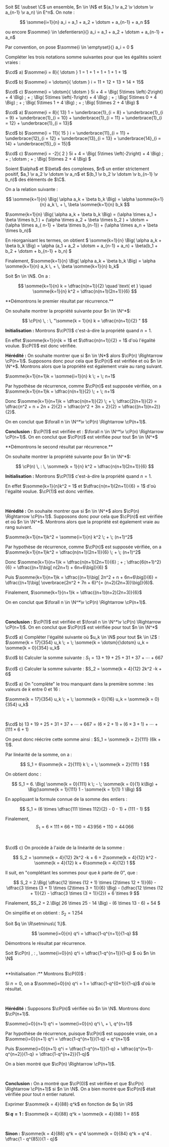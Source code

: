 


<Item type='definition' titre='notation somme' searchDesc="notation sigma majuscule">
Soit $E \subset \C$  un ensemble, $n \in \N$ et $(a_1 \v a_2 \v \dotsm \v a_{n-1} \v a_n) \in E^n$. On note :

$$ 
\somme{i=1}{n} a_i = a_1 + a_2 + \dotsm + a_{n-1} + a_n 
$$

ou encore $\somme{i \in \defentiersn}{} a_i = a_1 + a_2 + \dotsm + a_{n-1} + a_n$

Par convention, on pose $\somme{i \in \emptyset}{} a_i = 0 $

</Item>


<Exercice titre=''>

Compléter les trois notations somme suivantes pour que les égalités soient vraies :

$\cd$ a\) $\somme{i = 8}{ \dotsm } 1 = 1 + 1 + 1 + 1 + 1 + 1$

$\cd$ b\) $\somme{i = \dotsm}{ \dotsm } i = 11 + 12 + 13 + 14 + 15$

$\cd$ c\) $\somme{i = \dotsm}{ \dotsm } 5i + 4 =  \Big( 5\times \left(-2\right) + 4 \Big)  \; + \;   \Big( 5\times \left(-1\right) + 4 \Big)   \; + \;   \Big( 5\times 0 + 4 \Big)   \; + \;   \Big( 5\times 1 + 4 \Big)  \; + \;  \Big( 5\times 2 + 4 \Big) $

</Exercice>

<Hideable type='solution' titre=''>

$\cd$ a\) $\somme{i = 8}{ 13} 1 = \underbrace{1}_{i = 8} + \underbrace{1}_{i = 9} + \underbrace{1}_{i = 10} + \underbrace{1}_{i = 11} + \underbrace{1}_{i = 12} + \underbrace{1}_{i = 13}$

$\cd$ b\) $\somme{i = 11}{ 15 } i = \underbrace{11}_{i = 11} + \underbrace{12}_{i = 12} + \underbrace{13}_{i = 13} + \underbrace{14}_{i = 14} + \underbrace{15}_{i = 15}$

$\cd$ c\) $\somme{i = -2}{ 2 } 5i + 4 =  \Big( 5\times \left(-2\right) + 4 \Big)  \; + \;   \dotsm  \; + \;  \Big( 5\times 2 + 4 \Big) $

</Hideable>


<Item type='proposition' titre='linéarité de la somme'>
Soient $\alpha$ et $\beta$ des complexes, $n$ un entier strictement positif, $a_1 \v a_2 \v \dotsm \v a_n$ et $(b_1 \v b_2 \v \dotsm \v b_{n-1} \v b_n)$ des éléments de $\C$. 

On a la relation suivante :

$$
\somme{k=1}{n} \Big( \alpha a_k + \beta b_k \Big) = \alpha \somme{k=1}{n} a_k \, + \, \beta \somme{k=1}{n} b_k
$$
</Item>

<Hideable type='démonstration' titre=''>

$\somme{k=1}{n} \Big( \alpha a_k + \beta b_k \Big) = (\alpha \times a_1  + \beta \times b_1 ) + (\alpha \times a_2  + \beta \times b_2 ) + \dotsm + (\alpha \times a_{ n-1} + \beta \times b_{n-1}) + (\alpha \times a_n  + \beta \times b_n)$

En réorganisant les termes, on obtient $ \somme{k=1}{n} \Big( \alpha a_k + \beta b_k \Big) = \alpha (a_1 + a_2 + \dotsm + a_{n-1} + a_n) + \beta(b_1 + b_2 + \dotsm + b_{n-1} + b_n) $

Finalement, $\somme{k=1}{n} \Big( \alpha a_k + \beta b_k \Big) = \alpha \somme{k=1}{n} a_k \, + \, \beta \somme{k=1}{n} b_k$
</Hideable>


<Item type='proposition' titre='sommes des entiers et de leurs carrés' searchDesc="formules">
Soit $n \in \N$. On a :

$$ 
\somme{k=1}{n} k = \dfrac{n(n+1)}{2} \quad \text{ et } \quad
\somme{k=1}{n} k^2 = \dfrac{n(n+1)(2n+1)}{6} 
$$

</Item>

<Hideable type='démonstration' titre='somme des entiers'>
**Démontrons le premier résultat par récurrence.**

 On souhaite montrer la propriété suivante pour $n \in \N^*$:

$$
\cP(n) \, : \, "\somme{k = 1}{n} k = \dfrac{n(n+1)}{2} " 
$$

**Initialisation :** Montrons $\cP(1)$ c'est-à-dire la propriété quand $n = 1$. 

En effet $\somme{k=1}{n}k = 1$ et $\dfrac{n(n+1)}{2} = 1$ d'où l'égalité voulue. $\cP(1)$ est donc vérifiée.
<br/> 

**Hérédité :** On souhaite montrer que si $n \in \N*$ alors $\cP(n) \Rightarrow \cP(n+1)$. Supposons donc pour cela que $\cP(n)$ est vérifiée et où $n \in \N^*$. Montrons alors que la propriété est également vraie au rang suivant. 

$\somme{k=1}{n+1}k = \somme{i=1}{n} k \; + \; n+1$

Par hypothèse de récurrence, comme $\cP(n)$ est supposée vérifiée, on a $\somme{k=1}{n+1}k = \dfrac{n(n+1)}{2} \; + \; n+1$

Donc $\somme{k=1}{n+1}k = \dfrac{n(n+1)}{2} \; + \; \dfrac{2(n+1)}{2} = \dfrac{n^2 + n + 2n + 2}{2} = \dfrac{n^2 + 3n + 2}{2} = \dfrac{(n+1)(n+2)}{2}$.

On en conclut que $\forall n \in \N^*\v \cP(n) \Rightarrow \cP(n+1)$.
<br/> 

**Conclusion :** $\cP(1)$ est vérifiée et : $\forall n \in \N^*\v \cP(n) \Rightarrow \cP(n+1)$. On en conclut que $\cP(n)$ est vérifiée pour tout $n \in \N^*$
</Hideable>

<Hideable type='démonstration' titre='somme des carrés'>
**Démontrons le second résultat par récurrence.**

 On souhaite montrer la propriété suivante pour $n \in \N^*$:

$$
\cP(n) \, : \, \somme{k = 1}{n} k^2 = \dfrac{n(n+1)(2n+1)}{6} 
$$

**Initialisation :** Montrons $\cP(1)$ c'est-à-dire la propriété quand $n = 1$. 

En effet $\somme{k=1}{n}k^2 = 1$ et $\dfrac{n(n+1)(2n+1)}{6} = 1$ d'où l'égalité voulue. $\cP(1)$ est donc vérifiée.

<br/>

**Hérédité :** On souhaite montrer que si $n \in \N^*$ alors $\cP(n) \Rightarrow \cP(n+1)$. Supposons donc pour cela que $\cP(n)$ est vérifiée et où $n \in \N^*$. Montrons alors que la propriété est également vraie au rang suivant. 

$\somme{k=1}{n+1}k^2 = \somme{i=1}{n} k^2 \; + \; (n+1)^2$

Par hypothèse de récurrence, comme $\cP(n)$ est supposée vérifiée, on a $\somme{k=1}{n+1}k^2 = \dfrac{n(n+1)(2n+1)}{6} \; + \; (n+1)^2$

Donc $\somme{k=1}{n+1}k = \dfrac{n(n+1)(2n+1)}{6} \; + \; \dfrac{6(n+1)^2}{6} = \dfrac{(n+1)\big[ n(2n+1) + 6n+6\big]}{6} $

Puis $\somme{k=1}{n+1}k = \dfrac{(n+1)\big[ 2n^2 + n + 6n+6\big]}{6} = \dfrac{(n+1)\big[ \overbrace{2n^2 + 7n + 6}^{= (n+2)(2n+3)}\big]}{6}$.

Finalement, $\somme{k=1}{n+1}k = \dfrac{(n+1)(n+2)(2n+3)}{6}$

On en conclut que $\forall n \in \N^*\v \cP(n) \Rightarrow \cP(n+1)$.

<br/>

**Conclusion :** $\cP(1)$ est vérifiée et $\forall n \in \N^*\v \cP(n) \Rightarrow \cP(n+1)$. On en conclut que $\cP(n)$ est vérifiée pour tout $n \in \N^*$
</Hideable>

<Exercice titre=''>


$\cd$ a\) Compléter l'égalité suivante où $u_k \in \N$ pour tout $k \in \Z$ : $\somme{k = 17}{354} u_k \; + \; \somme{k = \dotsm}{\dotsm} u_k  = \somme{k = 0}{354} u_k$

$\cd$ b\) Calculer la somme suivante : $S_1 = 13 + 19 + 25 + 31 + 37 + \dotsm + 667$

$\cd$ c\) Calculer la somme suivante :  $S_2 = \somme{k = 4}{12} 2k^2 -k + 6$

</Exercice>

<Hideable type='solution' titre=''>

$\cd$ a\) On "complète" le trou manquant dans la première somme : les valeurs de $k$ entre $0$ et $16$ :

$\somme{k = 17}{354} u_k \; + \; \somme{k = 0}{16} u_k  = \somme{k = 0}{354} u_k$

<br/>

$\cd$ b\) $13 + 19 + 25 + 31 + 37 + \dotsm + 667 = (6 \times 2 + 1) + (6 \times 3 + 1) + \dotsm + (111 \times 6 + 1)$ 

On peut donc réécrire cette somme ainsi : $S_1 = \somme{k = 2}{111} (6k + 1)$.

Par linéarité de la somme, on a : 

$$
S_1 = 6\somme{k = 2}{111} k  \; + \; \somme{k = 2}{111} 1
$$

On obtient donc : 

$$
S_1 = 6. \Big( \somme{k = 0}{111} k \; - \; \somme{k = 0}{1} k\Big) + \Big(\somme{k = 1}{111} 1 - \somme{k = 1}{1} 1 \Big)
$$

En appliquant la formule connue de la somme des entiers : 

$$
S_1 = (6 \times \dfrac{111 \times 112}{2} - 0 - 1) + (111 - 1)
$$

Finalement, 
$$
S_1 = 6 \times 111 \times 66 + 110 = 43 \, 956 + 110 = 44 \, 066
$$

<br/>

$\cd$ c\) On procède à l'aide de la linéarité de la somme :

$$
S_2 = \somme{k = 4}{12} 2k^2 -k + 6 = 2\somme{k = 4}{12} k^2   - \somme{k = 4}{12} k  +  6\somme{k = 4}{12} 1
$$

Il suit, en "complétant les sommes pour que $k$ parte de $0$", que :

$$
S_2 = 2.\Big( \dfrac{12 \times (12 + 1) \times (2\times 12 + 1)}{6} - \dfrac{3 \times (3 + 1) \times (2\times 3 + 1)}{6} \Big) - (\dfrac{12 \times (12 + 1)}{2} - \dfrac{3 \times (3 + 1)}{2}) + 6 \times 9
$$

Finalement, $S_2 = 2.\Big( 26 \times 25 - 14 \Big) - (6 \times 13 - 6) + 54 $

On simplifie et on obtient : $S_2 = 1 \, 254$


</Hideable>


<Item type='proposition' titre='somme géométrique'>
Soit $q \in \R\setminus\{ 1\}$.

$$ 
\somme{i=0}{n} q^i = \dfrac{1-q^{n+1}}{1-q}
$$
</Item>

<Hideable type='démonstration' titre=''>
Démontrons le résultat par récurrence. 

Soit $\cP(n) \, : \, \somme{i=0}{n} q^i = \dfrac{1-q^{n+1}}{1-q} $ où $n \in \N$

<br/>
**Initialisation :** Montrons $\cP(0)$ : 

Si $n = 0$, on a $\somme{i=0}{n} q^i = 1 = \dfrac{1-q^{0+1}}{1-q}$ d'où le résultat.

<br/>

**Hérédité :** Supposons $\cP(n)$ vérifiée où $n \in \N$. Montrons donc $\cP(n+1)$.

$\somme{i=0}{n+1} q^i = \somme{i=0}{n} q^i \, + \, q^{n+1}$

Par hypothèse de récurrence, puisque $\cP(n)$ est supposée vraie, on a $\somme{i=0}{n+1} q^i =  \dfrac{1-q^{n+1}}{1-q} + q^{n+1}$

Puis $\somme{i=0}{n+1} q^i =  \dfrac{1-q^{n+1}}{1-q} + \dfrac{q^{n+1}-q^{n+2}}{1-q} = \dfrac{1-q^{n+2}}{1-q}$

On a bien montré que $\cP(n) \Rightarrow \cP(n+1)$.

<br/>

**Conclusion :** On a montré que $\cP(0)$ est vérifiée et que $\cP(n) \Rightarrow \cP(n+1)$ si $n \in \N$. On a bien montré que $\cP(n)$ était vérifiée pour tout $n$ entier naturel.
</Hideable>


<Exercice titre=''>

Exprimer $\somme{k = 4}{88} q^k$ en fonction de $q \in \R$
</Exercice>

<Hideable type='solution' titre=''>

**Si $q = 1$ :** $\somme{k = 4}{88} q^k = \somme{k = 4}{88} 1 = 85$

<br/>

**Sinon :** $\somme{k = 4}{88} q^k = q^4 \somme{k = 0}{84} q^k = q^4 . \dfrac{1 - q^{85}}{1 - q}$
</Hideable>